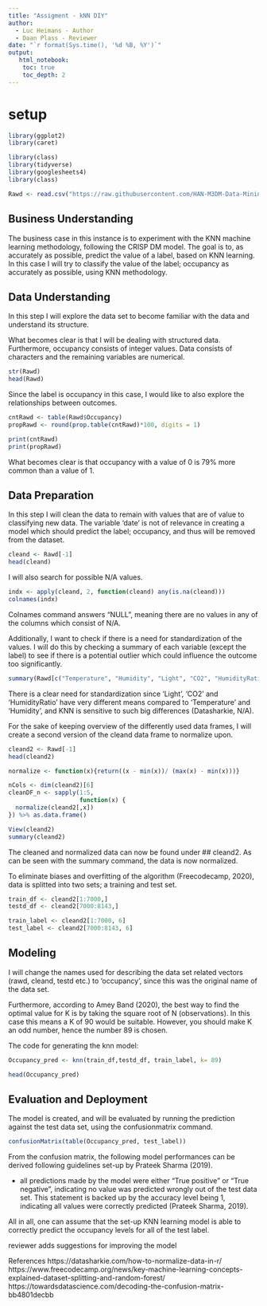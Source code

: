 ```yaml
---
title: "Assigment - kNN DIY"
author:
  - Luc Heimans - Author
  - Daan Plass - Reviewer
date: "`r format(Sys.time(), '%d %B, %Y')`"
output:
   html_notebook:
    toc: true
    toc_depth: 2
---
```


# setup

```r
library(ggplot2)
library(caret)
```


```r
library(class)
library(tidyverse)
library(googlesheets4)
library(class)
```

```r
Rawd <- read.csv("https://raw.githubusercontent.com/HAN-M3DM-Data-Mining/assignments/master/datasets/KNN-occupancy.csv")
```


## Business Understanding
The business case in this instance is to experiment with the KNN machine learning methodology, following the CRISP DM model. The goal is to, as accurately as possible, predict the value of a label, based on KNN learning. In this case I will try to classify the value of the label; occupancy as accurately as possible, using KNN methodology.

## Data Understanding
In this step I will explore the data set to become familiar with the data and understand its structure.

What becomes clear is that I will be dealing with structured data. Furthermore, occupancy consists of integer values. Data consists of characters and the remaining variables are numerical.

```r
str(Rawd)
head(Rawd)
```

Since the label is occupancy in this case, I would like to also explore the relationships between outcomes.

```r
cntRawd <- table(Rawd$Occupancy)
propRawd <- round(prop.table(cntRawd)*100, digits = 1)

print(cntRawd)
print(propRawd)
```

What becomes clear is that occupancy with a value of 0 is 79% more common than a value of 1.

## Data Preparation

In this step I will clean the data to remain with values that are of value to classifying new data.
The variable 'date' is not of relevance in creating a model which should predict the label; occupancy, and thus will be removed from the dataset.

```r
cleand <- Rawd[-1]
head(cleand)
```

I will also search for possible N/A values.

```r
indx <- apply(cleand, 2, function(cleand) any(is.na(cleand)))
colnames(indx)
```

Colnames command answers "NULL", meaning there are no values in any of the columns which consist of N/A.

Additionally, I want to check if there is a need for standardization of the values. I will do this by checking a summary of each variable (except the label) to see if there is a potential outlier which could influence the outcome too significantly. 

```r
summary(Rawd[c("Temperature", "Humidity", "Light", "CO2", "HumidityRatio")])
```
There is a clear need for standardization since 'Light', 'CO2' and 'HumidityRatio' have very different means compared to 'Temperature' and 'Humidity', and KNN is sensitive to such big differences (Datasharkie, N/A).

For the sake of keeping overview of the differently used data frames, I will create a second version of the cleand data frame to normalize upon.

```r
cleand2 <- Rawd[-1]
head(cleand2)
```


```r
normalize <- function(x){return((x - min(x))/ (max(x) - min(x)))}

nCols <- dim(cleand2)[6]
cleanDF_n <- sapply(1:5,
                    function(x) {
  normalize(cleand2[,x])
}) %>% as.data.frame()

View(cleand2)
summary(cleand2)

```

The cleaned and normalized data can now be found under ## cleand2. As can be seen with the summary command, the data is now normalized.

To eliminate biases and overfitting of the algorithm (Freecodecamp, 2020), data is splitted into two sets; a training and test set.

```r
train_df <- cleand2[1:7000,]
testd_df <- cleand2[7000:8143,]

train_label <- cleand2[1:7000, 6]
test_label <- cleand2[7000:8143, 6]
```


## Modeling

I will change the names used for describing the data set related vectors (rawd, cleand, testd etc.) to 'occupancy', since this was the original name of the data set.

Furthermore, according to Amey Band (2020), the best way to find the optimal value for K is by taking the square root of N (observations). In this case this means a K of 90 would be suitable. However, you should make K an odd number, hence the number 89 is chosen.

The code for generating the knn model:

```r

Occupancy_pred <- knn(train_df,testd_df, train_label, k= 89) 

head(Occupancy_pred)

```


## Evaluation and Deployment
The model is created, and will be evaluated by running the prediction against the test data set, using the confusionmatrix command.


```r

confusionMatrix(table(Occupancy_pred, test_label)) 

```

From the confusion matrix, the following model performances can be derived following guidelines set-up by Prateek Sharma (2019).

- all predictions made by the model were either "True positive" or "True negative", indicating no value was predicted wrongly out of the test data set. This statement is backed up by the  accuracy level being 1, indicating all values were correctly predicted (Prateek Sharma, 2019). 


All in all, one can assume that the set-up KNN learning model is able to correctly predict the occupancy levels for all of the test label.

reviewer adds suggestions for improving the model

References
https://datasharkie.com/how-to-normalize-data-in-r/
https://www.freecodecamp.org/news/key-machine-learning-concepts-explained-dataset-splitting-and-random-forest/
https://towardsdatascience.com/decoding-the-confusion-matrix-bb4801decbb

